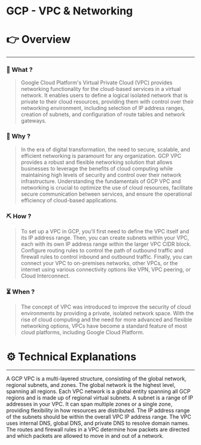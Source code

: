 # GCP - VPC & Networking


# 👉 Overview

---

### 👀 What ?

> Google Cloud Platform's Virtual Private Cloud (VPC) provides networking functionality for the cloud-based services in a virtual network. It enables users to define a logical isolated network that is private to their cloud resources, providing them with control over their networking environment, including selection of IP address ranges, creation of subnets, and configuration of route tables and network gateways.
> 

### 🧐 Why ?

> In the era of digital transformation, the need to secure, scalable, and efficient networking is paramount for any organization. GCP VPC provides a robust and flexible networking solution that allows businesses to leverage the benefits of cloud computing while maintaining high levels of security and control over their network infrastructure. Understanding the fundamentals of GCP VPC and networking is crucial to optimize the use of cloud resources, facilitate secure communication between services, and ensure the operational efficiency of cloud-based applications.
> 

### ⛏️ How ?

> To set up a VPC in GCP, you'll first need to define the VPC itself and its IP address range. Then, you can create subnets within your VPC, each with its own IP address range within the larger VPC CIDR block. Configure routing rules to control the path of outbound traffic and firewall rules to control inbound and outbound traffic. Finally, you can connect your VPC to on-premises networks, other VPCs, or the internet using various connectivity options like VPN, VPC peering, or Cloud Interconnect.
> 

### ⏳ When ?

> The concept of VPC was introduced to improve the security of cloud environments by providing a private, isolated network space. With the rise of cloud computing and the need for more advanced and flexible networking options, VPCs have become a standard feature of most cloud platforms, including Google Cloud Platform.
> 

# ⚙️ Technical Explanations

---

A GCP VPC is a multi-layered structure, consisting of the global network, regional subnets, and zones. The global network is the highest level, spanning all regions. Each VPC network is a global entity spanning all GCP regions and is made up of regional virtual subnets. A subnet is a range of IP addresses in your VPC. It can span multiple zones or a single zone, providing flexibility in how resources are distributed. The IP address range of the subnets should be within the overall VPC IP address range. The VPC uses internal DNS, global DNS, and private DNS to resolve domain names. The routes and firewall rules in a VPC determine how packets are directed and which packets are allowed to move in and out of a network.
